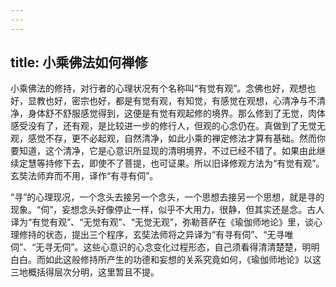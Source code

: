 ```yaml
---
---
---
```

title: 小乘佛法如何禅修
---




小乘佛法的修持，对行者的心理状况有个名称叫“有觉有观”。念佛也好，观想也好，显教也好，密宗也好，都是有觉有观，有知觉，有感觉在观想，心清净与不清净，身体舒不舒服感觉得到，这便是有觉有观起修的境界。那么修到了无觉，肉体感受没有了，还有观，是比较进一步的修行人，但观的心念仍在。真做到了无觉无观，感觉不存，更不必起观，自然清净，如此小乘的禅定修法才算有基础。然而你要知道，这个清净，它是心意识所显现的清明境界，不过已经不错了。如果由此继续定慧等持修下去，即使不了菩提，也可证果。所以旧译修观方法为“有觉有观”。玄奘法师弃而不用，译作“有寻有伺”。

“寻”的心理现况，一个念头去接另一个念头，一个思想去接另一个思想，就是寻的现象。“伺”，妄想念头好像停止一样，似乎不大用力，很静，但其实还是念。古人译为“有觉有观”、“无觉有观”、“无觉无观”，弥勒菩萨在《瑜伽师地论》里，谈心理修持的状态，提出三个程序，玄奘法师将之异译为“有寻有伺”、“无寻唯伺”、“无寻无伺”。这些心意识的心念变化过程形态，自己须看得清清楚楚，明明白白。而如此这般修持所产生的功德和妄想的关系究竟如何，《瑜伽师地论》以这三地概括得层次分明，这里暂且不提。